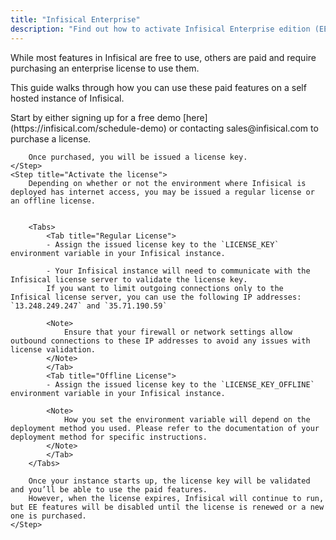 ```yaml
---
title: "Infisical Enterprise"
description: "Find out how to activate Infisical Enterprise edition (EE) features."
---
```


While most features in Infisical are free to use, others are paid and require purchasing an enterprise license to use them.

This guide walks through how you can use these paid features on a self hosted instance of Infisical.

<Steps>
    <Step title="Purchase a license">
        Start by either signing up for a free demo [here](https://infisical.com/schedule-demo) or contacting sales@infisical.com to purchase a license.

        Once purchased, you will be issued a license key.
    </Step>
    <Step title="Activate the license">
        Depending on whether or not the environment where Infisical is deployed has internet access, you may be issued a regular license or an offline license.

        
        <Tabs>
            <Tab title="Regular License">
            - Assign the issued license key to the `LICENSE_KEY` environment variable in your Infisical instance.

            - Your Infisical instance will need to communicate with the Infisical license server to validate the license key. 
            If you want to limit outgoing connections only to the Infisical license server, you can use the following IP addresses: `13.248.249.247` and `35.71.190.59`

            <Note>
                Ensure that your firewall or network settings allow outbound connections to these IP addresses to avoid any issues with license validation.
            </Note>
            </Tab>
            <Tab title="Offline License">
            - Assign the issued license key to the `LICENSE_KEY_OFFLINE` environment variable in your Infisical instance.

            <Note>
                How you set the environment variable will depend on the deployment method you used. Please refer to the documentation of your deployment method for specific instructions.
            </Note>
            </Tab>
        </Tabs>

        Once your instance starts up, the license key will be validated and you’ll be able to use the paid features. 
        However, when the license expires, Infisical will continue to run, but EE features will be disabled until the license is renewed or a new one is purchased.
    </Step>
</Steps>

